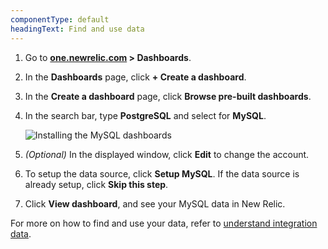 ```yaml
---
componentType: default
headingText: Find and use data
---
```


1. Go to **[one.newrelic.com](https://one.newrelic.com) > Dashboards**.

2. In the **Dashboards** page, click **+ Create a dashboard**.
3. In the **Create a dashboard** page, click **Browse pre-built dashboards**.
4. In the search bar, type **PostgreSQL** and select for **MySQL**.

   <img 
      title="Install the MySQL dashboards" 
      alt="Installing the  MySQL dashboards" 
      src="/images/infrastructure_screenshot-crop_install-mysql-dashboard.webp"
   />

5. *(Optional)* In the displayed window, click **Edit** to change the account.
6. To setup the data source, click **Setup MySQL**. If the data source is already setup, click **Skip this step**.
7. Click **View dashboard**, and see your MySQL data in New Relic.

For more on how to find and use your data, refer to [understand integration data](/docs/infrastructure/integrations/find-use-infrastructure-integration-data).
